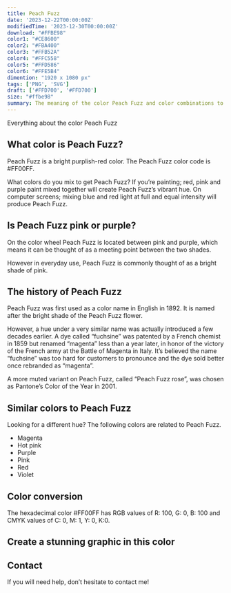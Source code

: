 ```yaml
---
title: Peach Fuzz
date: '2023-12-22T00:00:00Z'
modifiedTime: '2023-12-30T00:00:00Z'
download: "#FFBE98"
color1: "#CE8600"
color2: "#FBA400"
color3: "#FFB52A"
color4: "#FFC558"
color5: "#FFD586"
color6: "#FFE5B4"
dimention: "1920 x 1080 px"
tags: ['PNG', 'SVG']
draft: ['#FFD700', '#FFD700']
size: "#ffbe98"
summary: The meaning of the color Peach Fuzz and color combinations to inspire your next design.
---
```


Everything about the color Peach Fuzz

## What color is Peach Fuzz?

Peach Fuzz is a bright purplish-red color. The Peach Fuzz color code is #FF00FF.

What colors do you mix to get Peach Fuzz? If you’re painting; red, pink and purple paint mixed together will create Peach Fuzz’s vibrant hue. On computer screens; mixing blue and red light at full and equal intensity will produce Peach Fuzz.

## Is Peach Fuzz pink or purple?

On the color wheel Peach Fuzz is located between pink and purple, which means it can be thought of as a meeting point between the two shades.

However in everyday use, Peach Fuzz is commonly thought of as a bright shade of pink.

## The history of Peach Fuzz

Peach Fuzz was first used as a color name in English in 1892. It is named after the bright shade of the Peach Fuzz flower.

However, a hue under a very similar name was actually introduced a few decades earlier. A dye called “fuchsine” was patented by a French chemist in 1859 but renamed “magenta” less than a year later, in honor of the victory of the French army at the Battle of Magenta in Italy. It’s believed the name “fuchsine” was too hard for customers to pronounce and the dye sold better once rebranded as “magenta”.

A more muted variant on Peach Fuzz, called “Peach Fuzz rose”, was chosen as Pantone’s Color of the Year in 2001.

## Similar colors to Peach Fuzz

Looking for a different hue? The following colors are related to Peach Fuzz.

- Magenta
- Hot pink
- Purple
- Pink
- Red
- Violet

## Color conversion

The hexadecimal color #FF00FF has RGB values of R: 100, G: 0, B: 100 and CMYK values of C: 0, M: 1, Y: 0, K:0.

<Table
  headers={['TYPES', 'VALUE', 'CSS']}
  rows={[
    ['HEX', 'ff00ff', 'ff00ff'],
    ['RGB DECIMAL', '255, 0, 255', 'rgb(255,0,255)'],
    ['CMYK', '0, 100, 0, 0', '-'],
    ['HSL', '300°, 100, 50', 'hsl(300°, 100%, 50%)']
  ]}
/>

## Create a stunning graphic in this color

## Contact

If you will need help, don’t hesitate to contact me!
